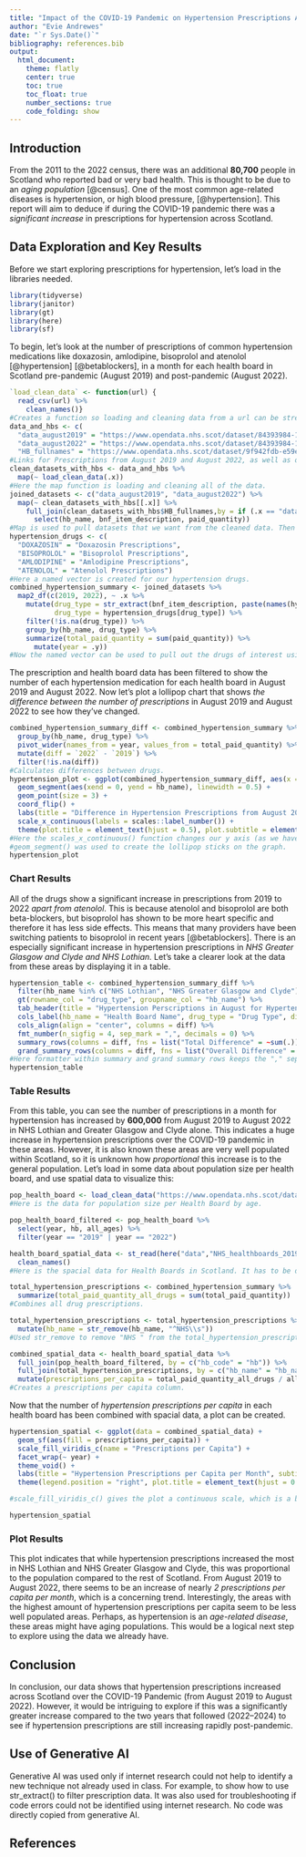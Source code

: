 ```yaml
---
title: "Impact of the COVID-19 Pandemic on Hypertension Prescriptions Across Scotland"
author: "Evie Andrewes"
date: "`r Sys.Date()`"
bibliography: references.bib
output: 
  html_document:
    theme: flatly
    center: true
    toc: true
    toc_float: true
    number_sections: true
    code_folding: show
---
```


## Introduction

From the 2011 to the 2022 census, there was an additional **80,700** people in Scotland who reported bad or very bad health. This is thought to be due to an *aging population* [@census]. One of the most common age-related diseases is hypertension, or high blood pressure, [@hypertension]. This report will aim to deduce if during the COVID-19 pandemic there was a *significant increase* in prescriptions for hypertension across Scotland.

## Data Exploration and Key Results

Before we start exploring prescriptions for hypertension, let's load in the libraries needed.
```r
library(tidyverse)
library(janitor)
library(gt) 
library(here)
library(sf)
```
To begin, let's look at the number of prescriptions of common hypertension medications like doxazosin, amlodipine, bisoprolol and atenolol [@hypertension] [@betablockers], in a month for each health board in Scotland pre-pandemic (August 2019) and post-pandemic (August 2022).
```r
`load_clean_data` <- function(url) {
  read_csv(url) %>%
    clean_names()} 
#Creates a function so loading and cleaning data from a url can be streamlined.
data_and_hbs <- c(
  "data_august2019" = "https://www.opendata.nhs.scot/dataset/84393984-14e9-4b0d-a797-b288db64d088/resource/5c667230-4201-4a09-949d-3e6cc3a4ec19/download/pitc201908.csv",
  "data_august2022" = "https://www.opendata.nhs.scot/dataset/84393984-14e9-4b0d-a797-b288db64d088/resource/49fa5784-be06-4015-bc6d-9b5db8726473/download/pitc202208.csv",
  "HB_fullnames" = "https://www.opendata.nhs.scot/dataset/9f942fdb-e59e-44f5-b534-d6e17229cc7b/resource/652ff726-e676-4a20-abda-435b98dd7bdc/download/hb14_hb19.csv")
#Links for Prescriptions from August 2019 and August 2022, as well as data for the names of Health Boards across Scotland.
clean_datasets_with_hbs <- data_and_hbs %>% 
  map(~ load_clean_data(.x))
#Here the map function is loading and cleaning all of the data.
joined_datasets <- c("data_august2019", "data_august2022") %>% 
  map(~ clean_datasets_with_hbs[[.x]] %>%
    full_join(clean_datasets_with_hbs$HB_fullnames,by = if (.x == "data_august2019") c("hbt2014" = "hb") else c("hbt" = "hb")) %>%
      select(hb_name, bnf_item_description, paid_quantity))
#Map is used to pull datasets that we want from the cleaned data. Then joined by HB name (depending on what this variable is called). We use [[]] for .x because it's a changing or dynamic variable.
hypertension_drugs <- c(
  "DOXAZOSIN" = "Doxazosin Prescriptions", 
  "BISOPROLOL" = "Bisoprolol Prescriptions", 
  "AMLODIPINE" = "Amlodipine Prescriptions", 
  "ATENOLOL" = "Atenolol Prescriptions")
#Here a named vector is created for our hypertension drugs.
combined_hypertension_summary <- joined_datasets %>%
  map2_df(c(2019, 2022), ~ .x %>%
    mutate(drug_type = str_extract(bnf_item_description, paste(names(hypertension_drugs), collapse = "|")),
           drug_type = hypertension_drugs[drug_type]) %>%
    filter(!is.na(drug_type)) %>%
    group_by(hb_name, drug_type) %>%
    summarize(total_paid_quantity = sum(paid_quantity)) %>%
      mutate(year = .y))
#Now the named vector can be used to pull out the drugs of interest using names and str_extract. This returns the value we want instead of TRUE/FALSE like str_detect.The year column is created using the second input of the map2_df function (y).
```
The prescription and health board data has been filtered to show the number of each hypertension medication for each health board in August 2019 and August 2022. Now let's plot a lollipop chart that shows *the difference between the number of prescriptions* in August 2019 and August 2022 to see how they've changed.
```r
combined_hypertension_summary_diff <- combined_hypertension_summary %>%
  group_by(hb_name, drug_type) %>%
  pivot_wider(names_from = year, values_from = total_paid_quantity) %>%
  mutate(diff = `2022` - `2019`) %>% 
  filter(!is.na(diff))
#Calculates differences between drugs.
hypertension_plot <- ggplot(combined_hypertension_summary_diff, aes(x = diff, y = hb_name, color = drug_type)) +
  geom_segment(aes(xend = 0, yend = hb_name), linewidth = 0.5) +
  geom_point(size = 3) +
  coord_flip() +
  labs(title = "Difference in Hypertension Prescriptions from August 2019 to August 2022", subtitle = "by Health Board and Drug Type", x = "Change in Total Perscriptions", y = "Health Board", color = "Drug Type", caption = "Data source: Public Health Scotland") +
  scale_x_continuous(labels = scales::label_number()) +
  theme(plot.title = element_text(hjust = 0.5), plot.subtitle = element_text(hjust = 0.5), axis.text.x = element_text(angle = 45, hjust = 1))
#Here the scales_x_continuous() function changes our y axis (as we have used coord_flip()) to non-scientific notation.
#geom_segment() was used to create the lollipop sticks on the graph.
hypertension_plot
```

### Chart Results
All of the drugs show a significant increase in prescriptions from 2019 to 2022 *apart from atenolol*. This is because atenolol and bisoprolol are both beta-blockers, but bisoprolol has shown to be more heart specific and therefore it has less side effects. This means that many providers have been switching patients to bisoprolol in recent years [@betablockers]. There is an especially significant increase in hypertension prescriptions in *NHS Greater Glasgow and Clyde and NHS Lothian.* Let's take a clearer look at the data from these areas by displaying it in a table.
```r
hypertension_table <- combined_hypertension_summary_diff %>%
  filter(hb_name %in% c("NHS Lothian", "NHS Greater Glasgow and Clyde")) %>%
  gt(rowname_col = "drug_type", groupname_col = "hb_name") %>%
  tab_header(title = "Hypertension Perscriptions in August for Hypertension from 2019 to 2022", subtitle = "Data from NHS Lothian and NHS Greater Glasgow and Clyde") %>% 
  cols_label(hb_name = "Health Board Name", drug_type = "Drug Type", diff = "Difference in Perscriptions", `2019` = "August 2019", `2022` = "August 2022") %>% 
  cols_align(align = "center", columns = diff) %>% 
  fmt_number(n_sigfig = 4, sep_mark = ",", decimals = 0) %>% 
  summary_rows(columns = diff, fns = list("Total Difference" = ~sum(.)), formatter = fmt_number, decimals = 0) %>%
  grand_summary_rows(columns = diff, fns = list("Overall Difference" = ~sum(.)), formatter = fmt_number, decimals = 0)
#Here formatter within summary and grand summary rows keeps the "," separators between numbers, but decimal has to be added to each function separately
hypertension_table
```

### Table Results
From this table, you can see the number of prescriptions in a month for hypertension has increased by **600,000** from August 2019 to August 2022 in NHS Lothian and Greater Glasgow and Clyde alone. This indicates a huge increase in hypertension prescriptions over the COVID-19 pandemic in these areas. However, it is also known these areas are very well populated within Scotland, so it is unknown how *proportional* this increase is to the general population. Let's load in some data about population size per health board, and use spatial data to visualize this:
```r

pop_health_board <- load_clean_data("https://www.opendata.nhs.scot/dataset/7f010430-6ce1-4813-b25c-f7f335bdc4dc/resource/27a72cc8-d6d8-430c-8b4f-3109a9ceadb1/download/hb2019_pop_est_14102024.csv")
#Here is the data for population size per Health Board by age.

pop_health_board_filtered <- pop_health_board %>% 
  select(year, hb, all_ages) %>% 
  filter(year == "2019" | year == "2022")

health_board_spatial_data <- st_read(here("data","NHS_healthboards_2019.shp")) %>% 
  clean_names()
#Here is the spacial data for Health Boards in Scotland. It has to be downloaded first before it can be read, but you can access it here: https://spatialdata.gov.scot/geonetwork/srv/api/records/f12c3826-4b4b-40e6-bf4f-77b9ed01dc14

total_hypertension_prescriptions <- combined_hypertension_summary %>%  group_by(hb_name, year) %>%
  summarize(total_paid_quantity_all_drugs = sum(total_paid_quantity)) 
#Combines all drug prescriptions.

total_hypertension_prescriptions <- total_hypertension_prescriptions %>%
  mutate(hb_name = str_remove(hb_name, "^NHS\\s"))
#Used str_remove to remove "NHS " from the total_hypertension_prescriptions Health Boards variable, as this prefix is not present in the spatial data.

combined_spatial_data <- health_board_spatial_data %>% 
  full_join(pop_health_board_filtered, by = c("hb_code" = "hb")) %>%
  full_join(total_hypertension_prescriptions, by = c("hb_name" = "hb_name","year" = "year")) %>%
  mutate(prescriptions_per_capita = total_paid_quantity_all_drugs / all_ages)
#Creates a prescriptions per capita column.
```
Now that the number of *hypertension prescriptions per capita* in each health board has been combined with spacial data, a plot can be created.
```r

hypertension_spatial <- ggplot(data = combined_spatial_data) +
  geom_sf(aes(fill = prescriptions_per_capita)) +
  scale_fill_viridis_c(name = "Prescriptions per Capita") +
  facet_wrap(~ year) +
  theme_void() +
  labs(title = "Hypertension Prescriptions per Capita per Month", subtitle = "Health Boards in Scotland (August 2019 & August 2022)", caption = "Data sources: Scottish Government, Public Health Scotland") +
  theme(legend.position = "right", plot.title = element_text(hjust = 0.5), plot.subtitle = element_text(hjust = 0.5))

#scale_fill_viridis_c() gives the plot a continuous scale, which is a better representation of our data as hypertension prescriptions per capita per month is a continuous variable.

hypertension_spatial
```

### Plot Results
This plot indicates that while hypertension prescriptions increased the most in NHS Lothian and NHS Greater Glasgow and Clyde, this was proportional to the population compared to the rest of Scotland. From August 2019 to August 2022, there seems to be an increase of nearly *2 prescriptions per capita per month*, which is a concerning trend.
Interestingly, the areas with the highest amount of hypertension prescriptions per capita seem to be less well populated areas. Perhaps, as hypertension is an *age-related disease*, these areas might have aging populations. This would be a logical next step to explore using the data we already have.

## Conclusion
In conclusion, our data shows that hypertension prescriptions increased across Scotland over the COVID-19 Pandemic (from August 2019 to August 2022). However, it would be intriguing to explore if this was a significantly greater increase compared to the two years that followed (2022–2024) to see if hypertension prescriptions are still increasing rapidly post-pandemic.

## Use of Generative AI
Generative AI was used only if internet research could not help to identify a new technique not already used in class. For example, to show how to use str_extract() to filter prescription data. It was also used for troubleshooting if code errors could not be identified using internet research. No code was directly copied from generative AI.

## References